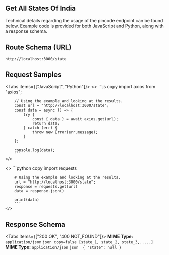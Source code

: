 
## Get All States Of India



Technical details regarding the usage of the pincode endpoint can be found below. Example code is provided for both JavaScript and Python, along with a response schema.

## Route Schema (URL)


```
http://localhost:3000/state

```

## Request Samples

<Tabs items={["JavaScript", "Python"]}>
  <Tab>
    <>
        ```js copy 
        import axios from "axios";

        // Using the example and looking at the results.
        const url = "http://localhost:3000/state";
        const data = async () => {
            try {
                const { data } = await axios.get(url);
                return data;
            } catch (err) {
                throw new Error(err.message);
            }
        };

        console.log(data);
        ```
    </>

  </Tab>
  <Tab>
    <>
        ```python copy 
        import requests

        # Using the example and looking at the results.
        url = "http://localhost:3000/state";
        response = requests.get(url)
        data = response.json()

        print(data)
        ```
    </>

  </Tab>
</Tabs>


## Response Schema


<Tabs items={["200 OK", "400 NOT_FOUND"]}>
  <Tab>
    **MIME Type:** `application/json`
    ```json copy=false
    [state_1, state_2, state_3,.....]
    ```
  </Tab>
  <Tab>
    **MIME Type:** `application/json`
    ```json 
    {
        "state": null
    }
    ```

  </Tab>
</Tabs>
